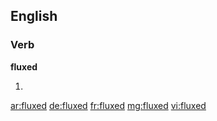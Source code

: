 ==English==

===Verb===
'''fluxed'''

# {{past of|[[flux]]}}

[[ar:fluxed]]
[[de:fluxed]]
[[fr:fluxed]]
[[mg:fluxed]]
[[vi:fluxed]]
